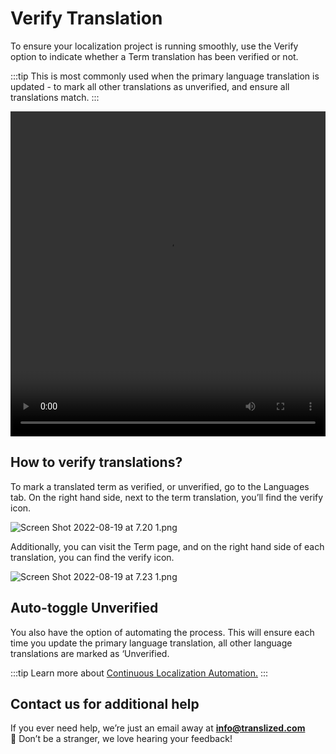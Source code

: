# Verify Translation

To ensure your localization project is running smoothly, use the Verify option to indicate whether a Term translation has been verified or not.

:::tip
This is most commonly used when the primary language translation is updated - to mark all other translations as unverified, and ensure all translations match.
:::

<video width="100%" height="520" controls>
  <source
    src="/features/verify-translation/Translized_-_Verify.mp4"
    type="video/mp4"
  />
</video>

## How to verify translations?

To mark a translated term as verified, or unverified, go to the Languages tab. On the right hand side, next to the term translation, you’ll find the verify icon.

![Screen Shot 2022-08-19 at 7.20 1.png](/features/verify-translation/Screen_Shot_2022-08-19_at_7.20_1.png)

Additionally, you can visit the Term page, and on the right hand side of each translation, you can find the verify icon.

![Screen Shot 2022-08-19 at 7.23 1.png](/features/verify-translation/Screen_Shot_2022-08-19_at_7.23_1.png)

## Auto-toggle Unverified

You also have the option of automating the process. This will ensure each time you update the primary language translation, all other language translations are marked as ‘Unverified.

:::tip
Learn more about [Continuous Localization Automation.](/docs/features/continuous-localization-automations)
:::

## Contact us for additional help

If you ever need help, we’re just an email away at **info@translized.com** 👋 Don’t be a stranger, we love hearing your feedback!
